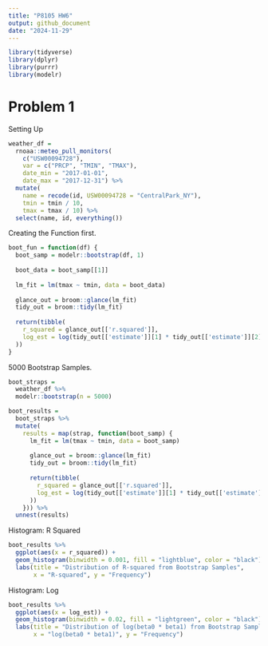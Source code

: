 ```yaml
---
title: "P8105 HW6"
output: github_document
date: "2024-11-29"
---
```



```r
library(tidyverse)
library(dplyr)
library(purrr)
library(modelr)
```

# Problem 1 

Setting Up 
```r
weather_df = 
  rnoaa::meteo_pull_monitors(
    c("USW00094728"),
    var = c("PRCP", "TMIN", "TMAX"), 
    date_min = "2017-01-01",
    date_max = "2017-12-31") %>%
  mutate(
    name = recode(id, USW00094728 = "CentralPark_NY"),
    tmin = tmin / 10,
    tmax = tmax / 10) %>%
  select(name, id, everything())
```

Creating the Function first. 
```r
boot_fun = function(df) {
  boot_samp = modelr::bootstrap(df, 1)
  
  boot_data = boot_samp[[1]]
  
  lm_fit = lm(tmax ~ tmin, data = boot_data)
  
  glance_out = broom::glance(lm_fit)
  tidy_out = broom::tidy(lm_fit)
  
  return(tibble(
    r_squared = glance_out[['r.squared']], 
    log_est = log(tidy_out[['estimate']][1] * tidy_out[['estimate']][2])  
  ))
}
```

5000 Bootstrap Samples. 
```r
boot_straps = 
  weather_df %>%
  modelr::bootstrap(n = 5000)
```

```r
boot_results = 
  boot_straps %>% 
  mutate(
    results = map(strap, function(boot_samp) {
      lm_fit = lm(tmax ~ tmin, data = boot_samp)
      
      glance_out = broom::glance(lm_fit)
      tidy_out = broom::tidy(lm_fit)
      
      return(tibble(
        r_squared = glance_out[['r.squared']], 
        log_est = log(tidy_out[['estimate']][1] * tidy_out[['estimate']][2])  
      ))
    })) %>% 
  unnest(results) 
```

Histogram: R Squared 
```r
boot_results %>%
  ggplot(aes(x = r_squared)) +
  geom_histogram(binwidth = 0.001, fill = "lightblue", color = "black") +
  labs(title = "Distribution of R-squared from Bootstrap Samples",
       x = "R-squared", y = "Frequency")
```

Histogram: Log 
```r
boot_results %>%
  ggplot(aes(x = log_est)) +
  geom_histogram(binwidth = 0.02, fill = "lightgreen", color = "black") +
  labs(title = "Distribution of log(beta0 * beta1) from Bootstrap Samples",
       x = "log(beta0 * beta1)", y = "Frequency")
```

